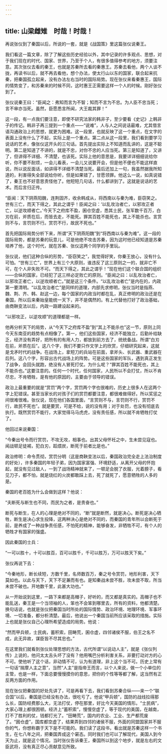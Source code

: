 ```yaml
---
---
---
```

title: 山梁雌雉　时哉！时哉！
---




再说张仪到了秦国以后，所说的一套，就是《战国策》里这篇张仪说秦王。

我们看这一篇文章，除了了解这些历史经验以外，其中记录的许多观点、思想，对于我们现在的时代、国家、世界，乃至于个人，有很多值得参考的地方，须要注意。其次张仪去看的秦王，也就是苏秦所去看的秦惠王。苏秦去看他，两个人谈不拢，再读书以后，就不再去看他，想个办法，使太行山以东的国家，联合起来抗秦，把秦国孤立起来，没有办法左右当时的国际局势。现在张仪来看秦惠王，国际的情势变了，和苏秦来的时候不同，这时惠王正需要这样一个人的时候。刚好张仪到了。

张仪说秦王曰：“臣闻之：弗知而言为不智；知而不言为不忠。为人臣不忠当死；言不审亦当死。虽然，臣愿悉言所闻，大王裁其罪！”

这一段，有一点我们要注意，即使不研究法家的韩非子，至少要看《史记》上韩非子的传记。韩非子再三提到一个重点——“说难”，人与人之间说话最难，尤其借言语沟通政治上的思想，就更为困难。这一段里，也就反映了这一个重点，在文字的表面上没有什么了不起，实际上是一个重点。第二点从这一段里，我们看到要学习说话的艺术，像张仪这开头的三句话。首先提出实际上不知道而乱讲的，这是不聪明。第二是知道了不讲的，就是不忠，对你不忠的人应当死。第三是知道了，又讲了，但讲得不详细、不清楚，也该死。实际上他的意思是，我要详详细细说给你听，你不要不耐烦，一会儿看表，一会儿又说要开会，但是他不便也不能这样直说，所以说反面话，如讲得不详细不清楚当死。最后还加上一句，我虽然据我所知道的，利害得失全部说给你听，但是如果错了，甘愿领罪。他这么一说，如真说错了，秦王也不好意思责怪他了。他短短几句话，什么都讲到了。这就是说话的艺术。而后言归正传。

“臣闻：天下阴燕阳魏，连荆固齐，收余韩成从，将西南以与秦为难，臣窃笑之。世有三亡，而天下得之，其此之谓乎！臣闻之曰：‘以乱攻治者亡，以邪攻正者亡，以逆攻顺者亡。’今天下之府库不盈，囷仓空虚，悉其士民，张军数千百万，白刃在前，斧质在后，而皆去走，不能死。罪其百姓不能死也，其上不能杀也。言赏则不与，言罚则不行。赏罚不行，故民不死也。”

首先把国际局势分析下来，所谓“天下阴燕阳魏”到“将西南以与秦为难”。这一段的国际局势，都是苏秦的玩意儿，可是他绝不攻击苏秦，因为这时他已经知道是苏秦培养了他，这个时代，就在苏秦、张仪这两个同学的手里玩。

张仪说，他们这种合纵的形势，“臣窃笑之”，我觉得好笑，你秦王放心，没有什么可怕。“世有三亡”，世界上有三个大原则，谁违反了这三原则之一的，就非亡不可，在个人非失败不可。“而天下得之，其此之谓乎！”现在他们这个联合国的组织——合纵的国家，已经犯了这三样必定败亡的原则。“臣闻之曰：以乱攻治者亡，以邪攻正者亡，以逆攻顺者亡。”就是这三个条件。“以乱攻治者亡”是内在的，内政第一要清明。“以乱攻治者亡”是同样的道理，内部先求修明，张仪当时是指燕、魏、荆、齐、韩、赵这一边，每个国家的内政当时都在乱，真正修明的政治还是在秦国，所以后来秦始皇能统一天下，并不是偶然的。有上代替他打好了政治基础，由商鞅变法以后，内政一路建设起来的。

“以邪攻正，以逆攻顺”的道理都是一样。

他再分析天下的局势，从“今天下之府库不盈”到“其上不能杀也”这一节，原则上同今天东南亚的趋势有点相像了。第一，他们这些国家，经济不能独立，后勤补给缺乏，经济没有弄好，把所有的有用人力，都放到前方去了，统统备战。所谓“白刃在前，斧质在后”。这八个字，我们不要只作文学上的欣赏，仔细研究起来，这就是戈矛时代的战争。在战场上，拿短刀的兵站在前面，拿斧头、长武器、重武器在后列。这八个字，形容出古代战场上的阵势。可是这些国家的军队，遇到真正发生了战争，会回头就跑，绝没有人冒死打仗。为什么呢？“罪其百姓不能死也，其上不能杀也。”这要注意的。任何一个时代，任何国家，人民所以不会打仗，所以不肯尽忠，不肯牺牲，是有他的原因的，主要由于领导的错误。

政治上最重要的就是“赏罚”两个字，赏罚两个字也很难的，历史上很多人在这两个字上犯错误。甚至当家长的对孩子们的赏罚都要注意，都很难做得好。所以奖惩之间很难很难。张仪说，现在他们各国里面，“言赏则不与，言罚则不行，赏罚不行，故民不死也”。就是要赏，可是不给，说的没有用；对于处罚，也没有彻底去执行。既然赏罚不能行，大家觉得马马虎虎，没有责任感，所以就不肯牺牲打仗了。

他回过来说秦国：

“今秦出号令而行赏罚，不攻无攻，相事也。出其父母怀衽之中，生未尝见寇也。闻战顿足徒裼，犯白刃，蹈煨炭，断死于前者比是也。”

政治修明：命令贯彻，赏罚分明（这是商鞅变法以后，秦国政治完全走上法治制度的好处），许多秦国的年轻子弟，因为国家富强、环境舒适，从离开父母的怀抱起，就没有见过敌人，一到了战场精神就来了，一顿足会脱了衣服，光着膀子，看见刀子，都不怕，就是烧红的火炭都敢踩上去，死了就死了，愿意牺牲的人多的是。

秦国的老百姓为什么会做到这样？他说：

“夫断死与断生也不同，而民为之者，是贵奋也。”

断死与断生，在人的心理是绝对不同的，“断”就是断然，就是决心。断死是决心牺牲，断生是决心求生投降，这两种决心是绝对不同的，而秦国的青年所以会断死于前，是养成了一种战争责任感，不怕死的精神，能够奋发，非牺牲不可，有个人的牺牲才有国家的强盛。

因此秦国的士兵：

“一可以胜十，十可以胜百，百可以胜千，千可以胜万，万可以胜天下矣。”

张仪再说下去：

“今秦地形，断长续短，方数千里，名师数百万，秦之号令赏罚，地形利害，天下莫如也。以此与天下，天下不足兼而有也。是知秦战未尝不胜，攻未尝不取，所当未尝不破也。开地数千里，此甚大功也。”

从一开始说到这里，一路下来都是高帽子，好听的，而又都是真实的。高帽子也不能乱送，秦王是一个当领袖的人，笨也不会笨到哪里去，所有的资料，他都清楚。换句话说，也就是张仪把秦国当时所处的国际情势、政治环境、地理环境、军事环境、一切准备，都分析清楚。最后，他说出一个秦国当前所应该采取的措施。实际上也就是张仪自己心理所希望造成的局势。他说：

“然而甲兵顿，士民病，蓄积索，田畴荒，囷仓虚，四邻诸侯不服，伯王之名不成，此无异故，谋臣皆不尽其忠也。”

在这里我们就看到张仪处理思想的方法，古代所谓“以说动人主”，就是《张仪列传》上说的，他问太太舌头坏了没有？他用嘴巴分析利害关系，非要打动对方的心不可。使他听了这个话，非动情不可，认为有道理，非上这个当不可。历史上常有一句话“揣摩人主之意”，当然“人主”是指帝王而言，以个人来说，做一个小单位的主管，也是一样，下面总要慢慢摸你的意思，把你的个性等等都了解，这当然有正反两方面的作用。

现在张仪把秦国的好处先讲了，可是再看下去，我们看到苏秦合纵——来一个“联合国”以后，秦国是已经没有办法，很吃亏了。他说“甲兵顿”，国防的战线拉得那么长，国防经费那么大，无法打仗，停在那里，好比今天美国的情形。“士民病”，大家心理上都很困顿。经济上“蓄积索”，慢慢空虚了，等于现代的美国，在越南，打不了胜利的仗，钱都打光了。“田畴荒”，国内的农业、工业、生产都荒废了。“囷仓虚”，国库都空虚了，结果弄到四邻的诸侯不服，外面的同盟国家并不服你的气，你想称霸于天下是不可能的。我们读了这段书，看出就是苏秦这样一个书生，在七八年之间，把秦国弄成这个窘态。同时我们也可以了解现代，美国人到今天为止，就是这个情况。当时张仪告诉秦王，秦国所以到这个地步，就是左右的文臣武将，没有真正尽心贡献意见所致。
